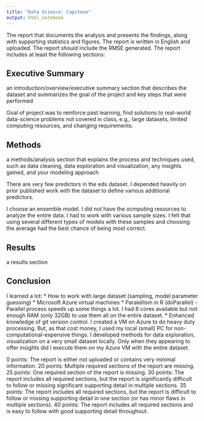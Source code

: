 ```yaml
---
title: "Data Science: Capstone"
output: html_notebook
---
```


The report that documents the analysis and presents the findings, along with supporting statistics and figures. The report is written in English and uploaded. The report should include the RMSE generated. The report includes at least the following sections:

## Executive Summary
an introduction/overview/executive summary section that describes the dataset and summarizes the goal of the project and key steps that were performed

Goal of project was to reinforce past learning, find solutions to real-world data-science problems not covered in class, e.g., large datasets, limited computing resources, and changing requirements.

## Methods
a methods/analysis section that explains the process and techniques used, such as data cleaning, data exploration and visualization, any insights gained, and your modeling approach

There are very few predictors in the edx dataset.  I depended heavily on prior published work with the dataset to define various additional predictors.

I choose an ensemble model.  I did not have the ocmputing resources to analyze the entire data.  I had to work with various sample sizes.  I felt that using several different types of models with these samples and choosing the average had the best chance of being most correct.

## Results
a results section

## Conclusion
I learned a lot:
 * How to work with large dataset (sampling, model parameter guessing)
 * Microsoft Azure virtual machines
 * Paralellism in R (doParallel) - Parallel process speeds up some things a lot.  I had 8 cores available but not enough RAM (only 32GB) to use them all on the entire dataset.
 * Enhanced knowledge of git version control.  I created a VM on Azure to do heavy duty processing.  But, as that cost money, I used my local (small) PC for non-computational-expensive things.  I developed methods for data exploration, visualization on a very small dataset locally.  Only when they appearing to offer insights did I execute them on my Azure VM with the entire dataset.



0 points: The report is either not uploaded or contains very minimal information.
20 points: Multiple required sections of the report are missing.
25 points: One required section of the report is missing.
30 points: The report includes all required sections, but the report is significantly difficult to follow or missing significant supporting detail in multiple sections.
35 points: The report includes all required sections, but the report is difficult to follow or missing supporting detail in one section (or has minor flaws in multiple sections).
40 points: The report includes all required sections and is easy to follow with good supporting detail throughout.